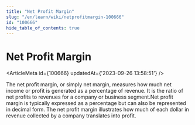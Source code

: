```yaml
---
title: "Net Profit Margin"
slug: "/en/learn/wiki/netprofitmargin-100666"
id: "100666"
hide_table_of_contents: true
---
```



# Net Profit Margin

<ArticleMeta id={100666} updatedAt={'2023-09-26 13:58:51'} />
<div className='border-solid border-b border-t-0 my-4 border-[var(--ifm-color-gray-300)]' />

The net profit margin, or simply net margin, measures how much net income or profit is generated as a percentage of revenue. It is the ratio of net profits to revenues for a company or business segment.Net profit margin is typically expressed as a percentage but can also be represented in decimal form. The net profit margin illustrates how much of each dollar in revenue collected by a company translates into profit.

